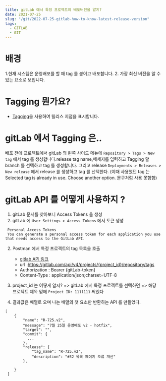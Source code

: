 ```yaml
---
title: gitLab 에서 특정 프로젝트의 배포버전을 알지?
date: 2021-07-25
slug: "/git/2022-07-25-gitlab-how-to-know-latest-release-version"
tags:
  - GITLAB
  - GIT
---
```


# 배경
1.현재 시스템은 운영배포를 할 때 tag 를 붙이고 배포합니다.
2. 가장 최신 버전을 알 수 있는 요소로 보입니다.


# Tagging 뭔가요?
* [Tagging](https://git-scm.com/book/en/v2/Git-Basics-Tagging)을 사용하여 릴리스 지점을 표시합니다.



# gitLab 에서 Tagging 은..

배포 전에 프로젝트에서
gitLab 의 왼쪽 사이드 메뉴에
`Repository > Tags > New tag` 에서 tag 를 생성합니다.release
tag name,메세지를 입력하고 Tagging 할 branch 를 선택하고 tag 를 생성합니다.
그리고 release
`Deployments > Releases > New release` 에서 release 를 생성하고 tag 를 선택한다.
(이때 사용했던 tag 는 Selected tag is already in use. Choose another option. 문구처럼 사용 못함함)


# gitLab API 를 어떻게 사용하지 ?
1. gitLab 문서를 찾아보니 Access Tokens 을 생성
  1. gitLab 에 `User Settings > Access Tokens` 에서 토큰 생성
   ```
    Personal Access Tokens
    You can generate a personal access token for each application you use that needs access to the GitLab API.
   ```
2. Postman 에서 특정 프로젝트의 tag 목록을 호출
    * [gitlab API 링크](https://docs.gitlab.com/ee/api/tags.html)
    - url :https://gitlab.com/api/v4/projects/{project_id}/repository/tags
    - Authorization : Bearer {gitLab-token}
    - Content-Type : application/json;charset=UTF-8

3. project_id 는 어떻게 알지? => gitLab 에서 특정 프로젝트를 선택하면 => 해당 프로젝트 제목 밑에 `Project ID: 1111111` 써있다

4. 결과값은 배열로 오며 나는 배열의 첫 요소만 반환하는 API 를 만들었다.
  ```
  [
      {
          "name": "R-725.v2",
          "message": "7월 25일 운영배포 v2 - hotfix",
          "target": "",
          "commit": {
            ...
          },
          "release": {
              "tag_name": "R-725.v2",
              "description": "#32 목록 페이지 오류 개선"
          },

      }
   ]
  ```